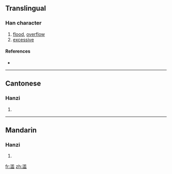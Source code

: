 {{also|濫}}
==Translingual==

===Han character===
{{Han char|rn=85|rad=水|as=10|sn=13|four=|canj=水中戈廿 (ELIT)}}

# [[flood]], [[overflow]]
# [[excessive]]

====References====
* {{Han ref|kx=0643.241|hdz=31698.020|uh=6EE5|ud=28389}}

----

==Cantonese==

===Hanzi===
{{yue-hanzi|jyut=|y=laam6|tra=濫}}

# {{defn|Cantonese|sort=水10}}

----

==Mandarin==

===Hanzi===
{{cmn-hanzi|tra=濫|pin=[[làn]] ([[lan4]])|wg=lan<sup>4</sup>}}

# {{defn|Mandarin|sort=水10}}

[[fr:滥]]
[[zh:滥]]